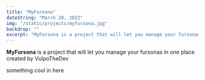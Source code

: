 ```yaml
---
title: "MyFursona"
dateString: "March 28, 2022"
img: "/static/projects/myfursona.jpg"
backdrop: ""
excerpt: "MyFursona is a project that will let you manage your fursonas in one place, created by VulpoTheDev"
---
```


__MyFursona__ is a project that will let you manage your fursonas in one place created by VulpoTheDev

something cool in here
